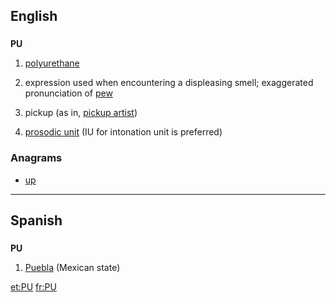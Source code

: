 {{also|Appendix:Variations of "pu"}}
==English==

==={{initialism-old|en}}===
'''PU'''

# {{context|organic compound}} [[polyurethane]]
# {{slang}} expression used when encountering a displeasing smell; exaggerated pronunciation of [[pew]]
# {{Internet slang}} pickup (as in, [[pickup artist]])
# {{linguistics}} [[prosodic unit]] (IU for intonation unit is preferred)

===Anagrams===
* [[up#English|up]]

----

==Spanish==

==={{abbreviation-old|es}}===
'''PU'''

# [[Puebla]] (Mexican state)

[[et:PU]]
[[fr:PU]]